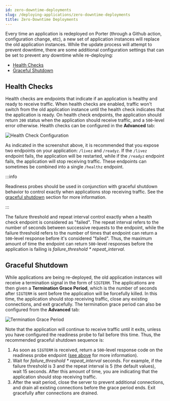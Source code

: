 ```yaml
---
id: zero-downtime-deployments
slug: /deploying-applications/zero-downtime-deployments
title: Zero-Downtime Deployments
---
```


Every time an application is redeployed on Porter (through a Github action, configuration change, etc), a new set of application instances will replace the old application instances. While the update process will attempt to prevent downtime, there are some additional configuration settings that can be set to prevent any downtime while re-deploying:

- [Health Checks](#health-checks)
- [Graceful Shutdown](#graceful-shutdown)

## Health Checks

Health checks are endpoints that indicate if an application is healthy and ready to receive traffic. When health checks are enabled, traffic won't switch from the old application instance until the health check indicates that the application is ready. On health check endpoints, the application should return `200` status when the application should receive traffic, and a `500`-level error otherwise. Health checks can be configured in the **Advanced** tab:

![Health Check Configuration](https://files.readme.io/e65fcdc-Screen_Shot_2021-12-31_at_12.24.09_PM.png "Health Check Configuration")

As indicated in the screenshot above, it is recommended that you expose two endpoints on your application: `/livez` and `/readyz`. If the `/livez` endpoint fails, the application will be restarted, while if the `/readyz` endpoint fails, the application will stop receiving traffic. These endpoints can sometimes be combined into a single `/healthz` endpoint.

:::info

Readiness probes should be used in conjunction with graceful shutdown behavior to control exactly when applications stop receiving traffic. See the [graceful shutdown](#graceful-shutdown) section for more information.

:::

The failure threshold and repeat interval control exactly when a health check endpoint is considered as "failed". The repeat interval refers to the number of seconds between successive requests to the endpoint, while the failure threshold refers to the number of times that endpoint can return a `500`-level response before it's considered "failed". Thus, the maximum amount of time the endpoint can return `500`-level responses before the application is failing is _failure_threshold \* repeat_interval_.

## Graceful Shutdown

While applications are being re-deployed, the old application instances will receive a termination signal in the form of `SIGTERM`. The applications are then given a **Termination Grace Period**, which is the number of seconds after `SIGTERM` is sent before the application will be forcefully killed. In this time, the application should stop receiving traffic, close any existing connections, and exit gracefully. The termination grace period can also be configured from the **Advanced** tab:

![Termination Grace Period](https://files.readme.io/3e4b206-Screen_Shot_2021-12-31_at_12.41.56_PM.png "Termination Grace Period")

Note that the application will continue to receive traffic until it exits, unless you have configured the readiness probe to fail before this time. Thus, the recommended graceful shutdown sequence is:

1. As soon as `SIGTERM` is received, return a `500`-level response code on the readiness probe endpoint ([see above](#health-checks) for more information).
2. Wait for _failure_threshold \* repeat_interval_ seconds. For example, if the failure threshold is 3 and the repeat interval is 5 (the default values), wait 15 seconds. After this amount of time, you are indicating that the application should stop receiving traffic.
3. After the wait period, close the server to prevent additional connections, and drain all existing connections before the grace period ends. Exit gracefully after connections are drained.
